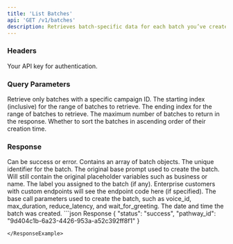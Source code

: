 ```yaml
---
title: 'List Batches'
api: 'GET /v1/batches'
description: Retrieves batch-specific data for each batch you’ve created.
---
```


### Headers

<ParamField header="authorization" type="string" required={true}>
  Your API key for authentication.
</ParamField>


### Query Parameters
<ParamField query="campaign_id" type="string">
Retrieve only batches with a specific campaign ID.
</ParamField>
<ParamField query="from" type="integer">
The starting index (inclusive) for the range of batches to retrieve.
</ParamField>
<ParamField query="to" type="integer">
The ending index for the range of batches to retrieve.
</ParamField>
<ParamField query="limit" type="integer">
The maximum number of batches to return in the response.
</ParamField>
<ParamField query="ascending" type="boolean">
Whether to sort the batches in ascending order of their creation time.
</ParamField>









### Response

<ResponseField name="status" type="string">
   Can be success or error.
</ResponseField>
<ResponseField name="batches" type="array">
 Contains an array of batch objects.
</ResponseField>

<ResponseField name="batches[i].batch_id" type="string">
 The unique identifier for the batch.
</ResponseField>

<ResponseField name="batches[i].base_prompt" type="string">
The original base prompt used to create the batch. Will still contain the original placeholder variables such as  business  or  name.
</ResponseField>

<ResponseField name="batches[i].label" type="string">
 The label you assigned to the batch (if any).
</ResponseField>

<ResponseField name="batches[i].endpoint_code" type="string">
 Enterprise customers with custom endpoints will see the endpoint code here (if specified).
</ResponseField>

<ResponseField name="batches[i].call_params" type="array">
 The base call parameters used to create the batch, such as voice_id, max_duration, reduce_latency, and wait_for_greeting.
</ResponseField>

<ResponseField name="batches[i].created_at" type="string">
 The date and time the batch was created.
</ResponseField>



<ResponseExample>
```json Response
{
  "status": "success",
  "pathway_id": "9d404c1b-6a23-4426-953a-a52c392ff8f1"
}

```
</ResponseExample>
